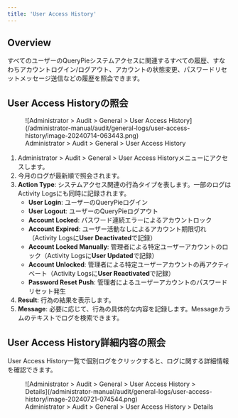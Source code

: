 ```yaml
---
title: 'User Access History'
---
```


## Overview

すべてのユーザーのQueryPieシステムアクセスに関連するすべての履歴、すなわちアカウントログイン/ログアウト、アカウントの状態変更、パスワードリセットメッセージ送信などの履歴を照会できます。


## User Access Historyの照会

<figure data-layout="center" data-align="center">
![Administrator &gt; Audit &gt; General &gt; User Access History](/administrator-manual/audit/general-logs/user-access-history/image-20240714-063443.png)
<figcaption>
Administrator &gt; Audit &gt; General &gt; User Access History
</figcaption>
</figure>

1. Administrator &gt; Audit &gt; General &gt; User Access Historyメニューにアクセスします。
2. 今月のログが最新順で照会されます。
3. **Action Type**: システムアクセス関連の行為タイプを表します。一部のログはActivity Logsにも同時に記録されます。
   * **User Login**: ユーザーのQueryPieログイン
   * **User Logout**: ユーザーのQueryPieログアウト
   * **Account Locked**: パスワード連続エラーによるアカウントロック
   * **Account Expired**: ユーザー活動なしによるアカウント期限切れ（Activity Logsに**User Deactivated**で記録）
   * **Account Locked Manually**: 管理者による特定ユーザーアカウントのロック（Activity Logsに**User Updated**で記録）
   * **Account Unlocked**: 管理者による特定ユーザーアカウントの再アクティベート（Activity Logsに**User Reactivated**で記録）
   * **Password Reset Push**: 管理者によるユーザーアカウントのパスワードリセット発生
4. **Result**: 行為の結果を表示します。
5. **Message**: 必要に応じて、行為の具体的な内容を記録します。Messageカラムのテキストでログを検索できます。


## User Access History詳細内容の照会

User Access History一覧で個別ログをクリックすると、ログに関する詳細情報を確認できます。

<figure data-layout="center" data-align="center">
![Administrator &gt; Audit &gt; General &gt; User Access History &gt; Details](/administrator-manual/audit/general-logs/user-access-history/image-20240721-074544.png)
<figcaption>
Administrator &gt; Audit &gt; General &gt; User Access History &gt; Details
</figcaption>
</figure>



